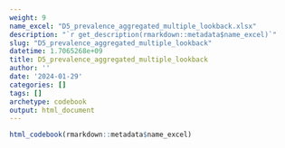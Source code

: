 ```yaml
---
weight: 9
name_excel: "D5_prevalence_aggregated_multiple_lookback.xlsx"
description: "`r get_description(rmarkdown::metadata$name_excel)`"
slug: "D5_prevalence_aggregated_multiple_lookback"
datetime: 1.7065268e+09
title: D5_prevalence_aggregated_multiple_lookback
author: ''
date: '2024-01-29'
categories: []
tags: []
archetype: codebook
output: html_document
---
```


```r
html_codebook(rmarkdown::metadata$name_excel)
```
